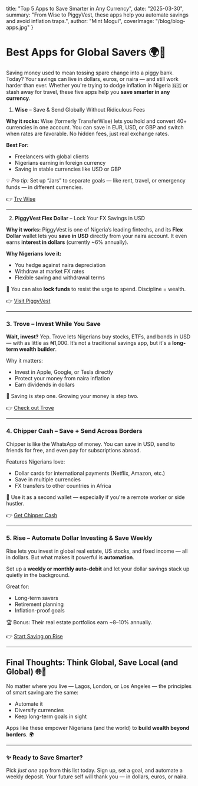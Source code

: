 
  title: "Top 5 Apps to Save Smarter in Any Currency",
  date: "2025-03-30",
  summary: "From Wise to PiggyVest, these apps help you automate savings and avoid inflation traps.",
  author: "Mint Mogul",
  coverImage: "/blog/blog-apps.jpg"
}

# Best Apps for Global Savers 🌍💸


Saving money used to mean tossing spare change into a piggy bank. Today? Your savings can live in dollars, euros, or naira — and still work harder than ever. Whether you're trying to dodge inflation in Nigeria 🇳🇬 or stash away for travel, these five apps help you **save smarter in any currency**.



 1.  **Wise** – Save & Send Globally Without Ridiculous Fees

**Why it rocks:** Wise (formerly TransferWise) lets you hold and convert 40+ currencies in one account. You can save in EUR, USD, or GBP and switch when rates are favorable. No hidden fees, just real exchange rates.

**Best For:**  
- Freelancers with global clients  
- Nigerians earning in foreign currency  
- Saving in stable currencies like USD or GBP  

💡 *Pro tip:* Set up “Jars” to separate goals — like rent, travel, or emergency funds — in different currencies.


👉 [Try Wise](https://wise.com)

---

 2. **PiggyVest Flex Dollar** – Lock Your FX Savings in USD

**Why it works:** PiggyVest is one of Nigeria’s leading fintechs, and its **Flex Dollar** wallet lets you **save in USD** directly from your naira account. It even earns **interest in dollars** (currently ~6% annually).

**Why Nigerians love it:**
- You hedge against naira depreciation
- Withdraw at market FX rates
- Flexible saving and withdrawal terms

🔐 You can also **lock funds** to resist the urge to spend. Discipline = wealth.

👉 [Visit PiggyVest](https://www.piggyvest.com)

---

### 3.  **Trove** – Invest While You Save

**Wait, invest?** Yep. Trove lets Nigerians buy stocks, ETFs, and bonds in USD — with as little as ₦1,000. It’s not a traditional savings app, but it's a **long-term wealth builder**.

Why it matters:
- Invest in Apple, Google, or Tesla directly
- Protect your money from naira inflation
- Earn dividends in dollars

💼 Saving is step one. Growing your money is step two.

👉 [Check out Trove](https://www.troveapp.co)

---

### 4. **Chipper Cash** – Save + Send Across Borders

Chipper is like the WhatsApp of money. You can save in USD, send to friends for free, and even pay for subscriptions abroad.

Features Nigerians love:
- Dollar cards for international payments (Netflix, Amazon, etc.)
- Save in multiple currencies
- FX transfers to other countries in Africa

🔄 Use it as a second wallet — especially if you're a remote worker or side hustler.

👉 [Get Chipper Cash](https://chippercash.com)

---

### 5.  **Rise** – Automate Dollar Investing & Save Weekly

Rise lets you invest in global real estate, US stocks, and fixed income — all in dollars. But what makes it powerful is **automation**.

Set up a **weekly or monthly auto-debit** and let your dollar savings stack up quietly in the background.

Great for:
- Long-term savers
- Retirement planning
- Inflation-proof goals

🏆 Bonus: Their real estate portfolios earn ~8–10% annually.

👉 [Start Saving on Rise](https://risevest.com)

---

## Final Thoughts: Think Global, Save Local (and Global) 🌐💼

No matter where you live — Lagos, London, or Los Angeles — the principles of smart saving are the same:

- Automate it  
- Diversify currencies  
- Keep long-term goals in sight  

Apps like these empower Nigerians (and the world) to **build wealth beyond borders**. 🌍

---

### ✨ Ready to Save Smarter?

Pick *just one* app from this list today. Sign up, set a goal, and automate a weekly deposit. Your future self will thank you — in dollars, euros, or naira.


